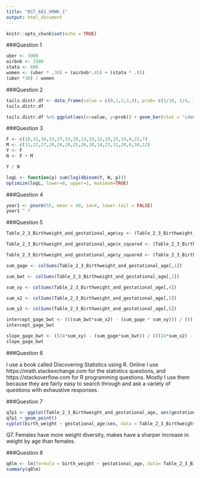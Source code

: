 ```yaml
---
title: "BST_682_HMWK_1"
output: html_document
---
```


```r
knitr::opts_chunk$set(echo = TRUE)
```

###Question 1
```r
uber <- 3000
airbnb <- 1500
stata <- 800
women <- (uber * .30) + (airbnb*.45) + (stata * .65)
(uber *30) / women
```


###Question 2
```r
tails.distr.df <- data_frame(value = c(0,1,2,3,4), prob= c(1/16, 1/4, 3/4, 1/4, 1/16))
tails.distr.df
```

```r

tails.distr.df %>% ggplot(aes(x=value, y=prob)) + geom_bar(stat = "identity") + ylim(c(0,1)) + xlab("X - Number of Tails") + ylab("f(X) Probability")

```

###Question 3
```r
F <- c(18,31,34,33,27,33,28,23,33,12,19,25,14,4,22,7)
M <- c(11,22,27,29,24,29,25,26,38,14,23,31,20,6,34,12)
Y <- F
N <- F + M
```


```r
Y / N
```

```r
logL <- function(p) sum(log(dbinom(Y, N, p)))
optimize(logL, lower=0, upper=1, maximum=TRUE)

```


###Question 4
```r
year1 <- pnorm(55, mean = 40, sd=4, lower.tail = FALSE)  
year1 ^ 7
```


###Question 5
```r
Table_2_3_Birthweight_and_gestational_age$xy <- (Table_2_3_Birthweight_and_gestational_age[,2] * Table_2_3_Birthweight_and_gestational_age[,1])

Table_2_3_Birthweight_and_gestational_age$x_squared <- (Table_2_3_Birthweight_and_gestational_age[,1]^2)  

Table_2_3_Birthweight_and_gestational_age$y_squared <- (Table_2_3_Birthweight_and_gestational_age[,2]^2) 

sum_gage <- colSums(Table_2_3_Birthweight_and_gestational_age[,1])

sum_bwt <- colSums(Table_2_3_Birthweight_and_gestational_age[,2])

sum_xy <- colSums(Table_2_3_Birthweight_and_gestational_age[,4])

sum_x2 <- colSums(Table_2_3_Birthweight_and_gestational_age[,5])

sum_y2 <- colSums(Table_2_3_Birthweight_and_gestational_age[,6])

intercept_gage_bwt <- (((sum_bwt*sum_x2) - (sum_gage * sum_xy))) / ((((24 * sum_x2) - (sum_gage^2))))
intercept_gage_bwt

slope_gage_bwt <- ((24*sum_xy) - (sum_gage*sum_bwt)) / (((24*sum_x2) - (sum_gage^2)))
slope_gage_bwt
```


###Question 6

I use a book called Discovering Statistics using R. Online I use https://math.stackexchange.com
for the statistics questions, and https://stackoverflow.com for R programming questions. Mostly I use them because they are fairly easy to search through and ask a variety of questions with exhaustive responses.


###Question 7
```r
q7p1 <- ggplot(Table_2_3_Birthweight_and_gestational_age, aes(gestational_age, birth_weight, colour = sex))
q7p1 + geom_point()
xyplot(birth_weight ~ gestational_age|sex, data = Table_2_3_Birthweight_and_gestational_age)
```
Q7. Females have more weight diversity, makes have a sharper increase in weight by age than females.

###Question 8
```r
q8lm <- lm(formula = birth_weight ~ gestational_age, data= Table_2_3_Birthweight_and_gestational_age)
summary(q8lm)
```